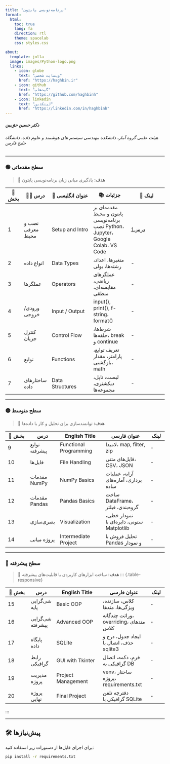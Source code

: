```yaml
---
title: "برنامه‌نویسی پایتون"
format:
  html:
    toc: true
    lang: fa
    direction: rtl
    theme: spacelab
    css: styles.css

about:
  template: jolla
  image: images/Python-logo.png
  links:
    - icon: globe
      text: "وب‌سایت شخصی"
      href: "https://haghbin.ir"
    - icon: github
      text: "گیت‌هاب"
      href: "https://github.com/haghbinh"
    - icon: linkedin
      text: "لینکدین"
      href: "https://linkedin.com/in/haghbinh"
---
```


##### دکتر حسین حق‌بین


###### هیئت علمی گروه آمار، دانشکده مهندسی سیستم های هوشمند و علوم داده، دانشگاه خلیج فارس

---

### 🟢 سطح مقدماتی
> 🎯 **هدف:** یادگیری مبانی زبان برنامه‌نویسی پایتون


::: {.table-responsive}

| 🔢 بخش | 🧑‍🏫 درس | 📝 عنوان انگلیسی | 📚 جزئیات | 🔗 لینک |
|-------|---------|------------------|----------------|----------------|
| 1 | نصب و معرفی محیط | Setup and Intro | مقدمه‌ای بر پایتون و محیط برنامه‌نویسی<br/>نصب Python، Jupyter، Google Colab، VS Code |[درس1](https://github.com/haghbinh/Pylab/blob/master/Notebooks/sec1_setup_intro.ipynb)
| 2 | انواع داده | Data Types | متغیرها، اعداد، رشته‌ها، بولی | - |
| 3 | عملگرها | Operators | عملگرهای ریاضی، مقایسه‌ای، منطقی | - |
| 4 | ورودی/خروجی | Input / Output | input(), print(), f-string، format() | - |
| 5 | کنترل جریان | Control Flow | شرط‌ها، حلقه‌ها، break و continue | - |
| 6 | توابع | Functions | تعریف توابع، پارامتر، مقدار بازگشتی، math | - |
| 7 | ساختارهای داده | Data Structures | لیست، تاپل، دیکشنری، مجموعه‌ها | - |
:::

---

### 🟡 سطح متوسط
> 🎯 **هدف:** توانمندسازی برای تحلیل و کار با داده‌ها

::: {.table-responsive}

| 🔢 بخش | درس | English Title | عنوان فارسی | لینک |
|--------|------|----------------|----------------|------|
| 9 | توابع پیشرفته | Functional Programming | لامبدا، map, filter, zip | - |
| 10 | فایل‌ها | File Handling | فایل‌های متنی، CSV، JSON | - |
| 11 | مقدمات NumPy | NumPy Basics | آرایه، عملیات برداری، آماره‌های ساده | - |
| 12 | مقدمات Pandas | Pandas Basics | ساخت DataFrame، گروه‌بندی، فیلتر | - |
| 13 | بصری‌سازی | Visualization | نمودار خطی، ستونی، دایره‌ای با Matplotlib | - |
| 14 | پروژه میانی | Intermediate Project | تحلیل فروش با Pandas و نمودار | - |

:::

---

### 🔵 سطح پیشرفته
> 🎯 **هدف:** ساخت ابزارهای کاربردی با قابلیت‌های پیشرفته
::: {.table-responsive}

| 🔢 بخش | درس | English Title | عنوان فارسی | لینک |
|--------|------|----------------|----------------|------|
| 15 | شی‌گرایی پایه | Basic OOP | کلاس، سازنده، ویژگی‌ها، متدها | - |
| 16 | شی‌گرایی پیشرفته | Advanced OOP | وراثت چندگانه، overriding، متدهای کلاس | - |
| 17 | پایگاه داده | SQLite | ایجاد جدول، درج و حذف، اتصال با sqlite3 | - |
| 18 | رابط گرافیکی | GUI with Tkinter | فرم، دکمه، اتصال گرافیکی به DB | - |
| 19 | مدیریت پروژه | Project Management | venv، ساختار پروژه، requirements.txt | - |
| 20 | پروژه نهایی | Final Project | دفترچه تلفن گرافیکی با SQLite | - |
:::

---

## 🛠 پیش‌نیازها

برای اجرای فایل‌ها از دستورات زیر استفاده کنید:

```bash
pip install -r requirements.txt
```
